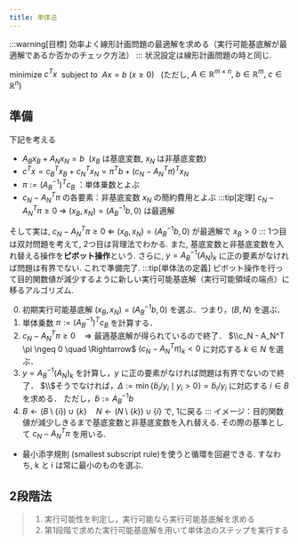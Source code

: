 ```yaml
---
title: 単体法
---
```

:::warning[目標]
効率よく線形計画問題の最適解を求める（実行可能基底解が最適解であるか否かのチェック方法）
:::
状況設定は線形計画問題の時と同じ.

minimize $c^T x~$ subject to $~ Ax = b~(x \ge 0)~~$ $($ただし, $A \in \mathbb{R}^{m \times n},~b \in \mathbb{R}^m,~c \in \mathbb{R}^n)$
## 準備
下記を考える
- $A_B x_B + A_N x_N = b~$ ($x_B$ は基底変数, $x_N$ は非基底変数)
- $c^T x = c_B^T x_B + c_N^T x_N = \pi^T b + (c_N - A_N^T \pi)^T x_N$
- $\pi := (A_B^{-1})^T c_B~$：単体乗数とよぶ
- $c_N - A_N^T \pi$ の各要素：非基底変数 $x_N$ の簡約費用とよぶ
:::tip[定理]
$c_N - A_N^T \pi \ge 0~\Rightarrow~(x_B,x_N)=(A_B^{-1}b,0)$ は最適解

そして実は, $c_N - A_N^T \pi \ge 0~\Leftarrow~(x_B,x_N)=(A_B^{-1}b,0)$ が最適解で $x_B > 0$
:::
1つ目は双対問題を考えて, 2つ目は背理法でわかる. 
また, 基底変数と非基底変数を入れ替える操作を**ピボット操作**という. 
さらに, $y = A_B^{-1} (A_N)_k$ に正の要素がなければ問題は有界でない.
これで準備完了. 
:::tip[単体法の定義]
ピボット操作を行って目的関数値が減少するように新しい実行可能基底解（実行可能領域の端点）に移るアルゴリズム. 

0. 初期実行可能基底解 $(x_B, x_N) = \left( A_B^{-1} b, 0 \right)$ を選ぶ．つまり，$(B, N)$ を選ぶ．
1. 単体乗数 $\pi := \left( A_B^{-1} \right)^T c_B$ を計算する．
2.  $c_N - A_N^T \pi \geq 0 \quad \Rightarrow$ 最適基底解が得られているので終了．
$\\c_N - A_N^T \pi \ngeq 0 \quad \Rightarrow$ $(c_N - A_N^T \pi)_k < 0$ に対応する $k \in N$ を選ぶ．
3. $y = A_B^{-1} (A_N)_k$ を計算し，$y$ に正の要素がなければ問題は有界でないので終了．
$\\$そうでなければ，$\Delta := \min \{ \tilde{b}_i / y_i \mid y_i > 0 \} = \tilde{b}_i / y_i$ に対応する $i \in B$ を求める．
ただし，$\tilde{b} := A_B^{-1} b$
4. $B \leftarrow (B \setminus \{ i \}) \cup \{ k \} \quad N \leftarrow (N \setminus \{ k \}) \cup \{ i \}$ で, 1に戻る
:::
イメージ：目的関数値が減少しきるまで基底変数と非基底変数を入れ替える. その際の基準として $c_N - A_N^T \pi$ を用いる.
- 最小添字規則 (smallest subscript rule)を使うと循環を回避できる. すなわち, k と i は常に最小のものを選ぶ.

## 2段階法
> 1. 実行可能性を判定し，実行可能なら実行可能基底解を求める
> 2. 第1段階で求めた実行可能基底解を用いて単体法のステップを実行する